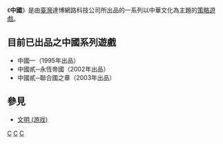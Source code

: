 {{Otheruses|subject=一系列電腦遊戲|other=「[[中國|中國]]」一詞所代表的其他意思|中國 (消歧義)}}

{{Unreferenced|time=2020-03-03T02:50:44+00:00}}
《'''中國'''》是由[[臺灣|臺灣]]達博網路科技公司所出品的一系列以中華文化為主題的[[策略遊戲|策略遊戲]]。

== 目前已出品之中國系列遊戲 ==
*中國一（1995年出品）
*中國貳─永恆帝國（2002年出品）
*中國貳─聯合國之章（2003年出品）

== 參見 ==
*[[文明_(游戏)|文明 (游戏)]]

{{Portal bar|电子游戏}}

[[Category:電子遊戲系列|C]]
[[Category:战略游戏|C]]
[[Category:1995年首发的电子游戏系列|C]]

{{战略游戏小作品}}